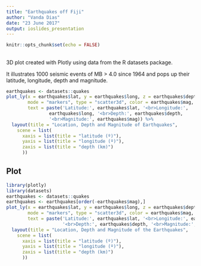 ```yaml
---
title: "Earthquakes off Fiji"
author: "Vanda Dias"
date: "23 June 2017"
output: ioslides_presentation
---
```


```r
knitr::opts_chunk$set(echo = FALSE)
```

##

3D plot created with Plotly using data from the R datasets package.

It illustrates 1000 seismic events of MB > 4.0 since 1964 and pops up their latitude, longitude, depth and magnitude.

```r
earthquakes <- datasets::quakes
plot_ly(x = earthquakes$lat, y = earthquakes$long, z = earthquakes$depth,
        mode = "markers", type = "scatter3d", color = earthquakes$mag,
        text = paste('Latitude:', earthquakes$lat, '<br>Longitude:',
                earthquakes$long, '<br>Depth:', earthquakes$depth, 
                '<br>Magnitude:', earthquakes$mag)) %>%
  layout(title = "Location, Depth and Magnitude of Earthquakes",
    scene = list(
      xaxis = list(title = "latitude (º)"),
      yaxis = list(title = "longitude (º)"),
      zaxis = list(title = "depth (km)")
      ))
```

## Plot

```r
library(plotly)
library(datasets)
earthquakes <- datasets::quakes
earthquakes <- earthquakes[order(-earthquakes$mag),]
plot_ly(x = earthquakes$lat, y = earthquakes$long, z = earthquakes$depth,
        mode = "markers", type = "scatter3d", color = earthquakes$mag,
        text = paste('Latitude:', earthquakes$lat, '<br>Longitude:', earthquakes$long,
                     '<br>Depth:', earthquakes$depth, '<br>Magnitude:', earthquakes$mag)) %>%
  layout(title = "Location, Depth and Magnitude of the Earthquakes",
    scene = list(
      xaxis = list(title = "latitude (º)"),
      yaxis = list(title = "longitude (º)"),
      zaxis = list(title = "depth (km)")
      ))
```

